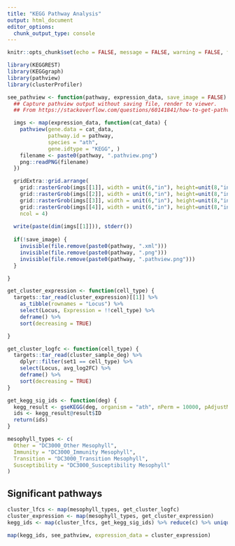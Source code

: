 ```yaml
---
title: "KEGG Pathway Analysis"
output: html_document
editor_options: 
  chunk_output_type: console
---
```


<style type="text/css">
.main-container {
  max-width: 1024px;
  margin-left: auto;
  margin-right: auto;
}
</style>

```r
knitr::opts_chunk$set(echo = FALSE, message = FALSE, warning = FALSE, fig.height = 8, fig.width = 24)
```

```r
library(KEGGREST)
library(KEGGgraph)
library(pathview)
library(clusterProfiler)

see_pathview <- function(pathway, expression_data, save_image = FALSE) {
  ## Capture pathview output without saving file, render to viewer.
  ## From https://stackoverflow.com/questions/60141841/how-to-get-pathview-plot-displayed-directly-rather-than-saving-as-a-file-in-r

  imgs <- map(expression_data, function(cat_data) {
    pathview(gene.data = cat_data, 
             pathway.id = pathway, 
             species = "ath", 
             gene.idtype = "KEGG", )
    filename <- paste0(pathway, ".pathview.png")
    png::readPNG(filename)
  })

  gridExtra::grid.arrange(
    grid::rasterGrob(imgs[[1]], width = unit(6,"in"), height=unit(8,"in")),
    grid::rasterGrob(imgs[[2]], width = unit(6,"in"), height=unit(8,"in")),
    grid::rasterGrob(imgs[[3]], width = unit(6,"in"), height=unit(8,"in")),
    grid::rasterGrob(imgs[[4]], width = unit(6,"in"), height=unit(8,"in")),
    ncol = 4)
  
  write(paste(dim(imgs[[1]])), stderr())
  
  if(!save_image) {
    invisible(file.remove(paste0(pathway, ".xml")))
    invisible(file.remove(paste0(pathway, ".png")))
    invisible(file.remove(paste0(pathway, ".pathview.png")))
  }

}

get_cluster_expression <- function(cell_type) {
  targets::tar_read(cluster_expression)[[1]] %>% 
    as_tibble(rownames = "Locus") %>% 
    select(Locus, Expression = !!cell_type) %>% 
    deframe() %>% 
    sort(decreasing = TRUE)

}

get_cluster_logfc <- function(cell_type) {
  targets::tar_read(cluster_sample_deg) %>% 
    dplyr::filter(set1 == cell_type) %>% 
    select(Locus, avg_log2FC) %>% 
    deframe() %>% 
    sort(decreasing = TRUE)
}

get_kegg_sig_ids <- function(deg) {
  kegg_result <- gseKEGG(deg, organism = "ath", nPerm = 10000, pAdjustMethod = "BH")
  ids <- kegg_result@result$ID
  return(ids)
}

mesophyll_types <- c(
  Other = "DC3000_Other Mesophyll",
  Immunity = "DC3000_Immunity Mesophyll",
  Transition = "DC3000_Transition Mesophyll",
  Susceptibility = "DC3000_Susceptibility Mesophyll"
)

```

## Significant pathways

```r
cluster_lfcs <- map(mesophyll_types, get_cluster_logfc)
cluster_expression <- map(mesophyll_types, get_cluster_expression)
kegg_ids <- map(cluster_lfcs, get_kegg_sig_ids) %>% reduce(c) %>% unique()

map(kegg_ids, see_pathview, expression_data = cluster_expression)


```

